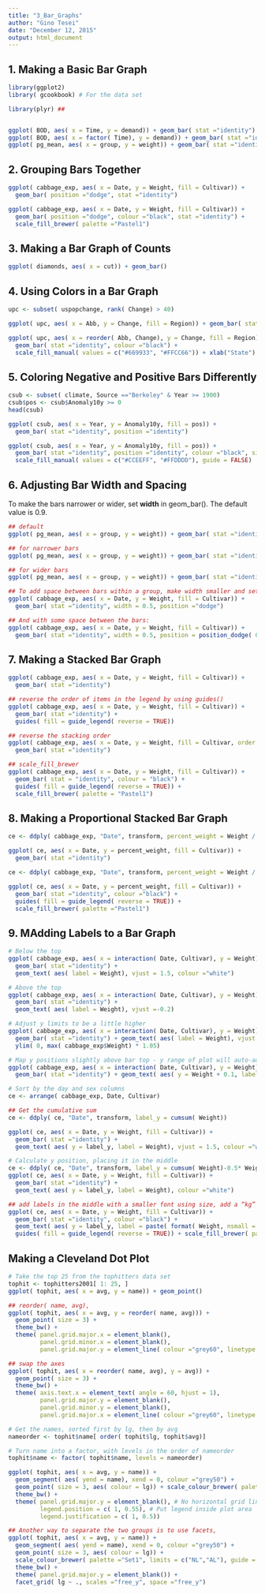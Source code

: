 ```yaml
---
title: "3_Bar_Graphs"
author: "Gino Tesei"
date: "December 12, 2015"
output: html_document
---
```


## 1. Making a Basic Bar Graph
```r
library(ggplot2)
library( gcookbook) # For the data set 

library(plyr) ## 


ggplot( BOD, aes( x = Time, y = demand)) + geom_bar( stat ="identity")
ggplot( BOD, aes( x = factor( Time), y = demand)) + geom_bar( stat ="identity")
ggplot( pg_mean, aes( x = group, y = weight)) + geom_bar( stat ="identity", fill ="lightblue", colour =" black") 
```


## 2. Grouping Bars Together
```r
ggplot( cabbage_exp, aes( x = Date, y = Weight, fill = Cultivar)) + 
  geom_bar( position ="dodge", stat ="identity")

ggplot( cabbage_exp, aes( x = Date, y = Weight, fill = Cultivar)) + 
  geom_bar( position ="dodge", colour ="black", stat ="identity") + 
  scale_fill_brewer( palette ="Pastel1")
```

## 3. Making a Bar Graph of Counts
```r
ggplot( diamonds, aes( x = cut)) + geom_bar()
```

## 4. Using Colors in a Bar Graph
```r
upc <- subset( uspopchange, rank( Change) > 40)

ggplot( upc, aes( x = Abb, y = Change, fill = Region)) + geom_bar( stat ="identity")

ggplot( upc, aes( x = reorder( Abb, Change), y = Change, fill = Region)) + 
  geom_bar( stat ="identity", colour ="black") + 
  scale_fill_manual( values = c("#669933", "#FFCC66")) + xlab("State")

```

## 5. Coloring Negative and Positive Bars Differently
```r
csub <- subset( climate, Source =="Berkeley" & Year >= 1900) 
csub$pos <- csub$Anomaly10y >= 0
head(csub)

ggplot( csub, aes( x = Year, y = Anomaly10y, fill = pos)) + 
  geom_bar( stat ="identity", position ="identity") 

ggplot( csub, aes( x = Year, y = Anomaly10y, fill = pos)) + 
  geom_bar( stat ="identity", position ="identity", colour ="black", size = 0.25) + 
  scale_fill_manual( values = c("#CCEEFF", "#FFDDDD"), guide = FALSE)
```

## 6. Adjusting Bar Width and Spacing
To make the bars narrower or wider, set **width** in geom_bar(). The default value is 0.9. 
```r
## default 
ggplot( pg_mean, aes( x = group, y = weight)) + geom_bar( stat ="identity")

## for narrower bars
ggplot( pg_mean, aes( x = group, y = weight)) + geom_bar( stat ="identity", width = 0.5)

## for wider bars
ggplot( pg_mean, aes( x = group, y = weight)) + geom_bar( stat ="identity", width = 1) 

## To add space between bars within a group, make width smaller and set the value for position_dodge
ggplot( cabbage_exp, aes( x = Date, y = Weight, fill = Cultivar)) + 
  geom_bar( stat ="identity", width = 0.5, position ="dodge")

## And with some space between the bars:
ggplot( cabbage_exp, aes( x = Date, y = Weight, fill = Cultivar)) + 
  geom_bar( stat ="identity", width = 0.5, position = position_dodge( 0.7))
```

## 7. Making a Stacked Bar Graph
```r
ggplot( cabbage_exp, aes( x = Date, y = Weight, fill = Cultivar)) + 
  geom_bar( stat ="identity")

## reverse the order of items in the legend by using guides()
ggplot( cabbage_exp, aes( x = Date, y = Weight, fill = Cultivar)) + 
  geom_bar( stat ="identity") + 
  guides( fill = guide_legend( reverse = TRUE))

## reverse the stacking order
ggplot( cabbage_exp, aes( x = Date, y = Weight, fill = Cultivar, order = desc( Cultivar))) + 
  geom_bar( stat ="identity")

## scale_fill_brewer 
ggplot( cabbage_exp, aes( x = Date, y = Weight, fill = Cultivar)) + 
  geom_bar( stat = "identity", colour = "black") + 
  guides( fill = guide_legend( reverse = TRUE)) + 
  scale_fill_brewer( palette = "Pastel1")
```

## 8. Making a Proportional Stacked Bar Graph
```r
ce <- ddply( cabbage_exp, "Date", transform, percent_weight = Weight / sum( Weight) * 100)

ggplot( ce, aes( x = Date, y = percent_weight, fill = Cultivar)) + 
  geom_bar( stat ="identity")

ce <- ddply( cabbage_exp, "Date", transform, percent_weight = Weight / sum( Weight) * 100)

ggplot( ce, aes( x = Date, y = percent_weight, fill = Cultivar)) + 
  geom_bar( stat ="identity", colour ="black") + 
  guides( fill = guide_legend( reverse = TRUE)) + 
  scale_fill_brewer( palette ="Pastel1")
```

## 9. MAdding Labels to a Bar Graph
```r
# Below the top 
ggplot( cabbage_exp, aes( x = interaction( Date, Cultivar), y = Weight)) + 
  geom_bar( stat ="identity") + 
  geom_text( aes( label = Weight), vjust = 1.5, colour ="white") 

# Above the top 
ggplot( cabbage_exp, aes( x = interaction( Date, Cultivar), y = Weight)) + 
  geom_bar( stat ="identity") + 
  geom_text( aes( label = Weight), vjust =-0.2)

# Adjust y limits to be a little higher 
ggplot( cabbage_exp, aes( x = interaction( Date, Cultivar), y = Weight)) + 
  geom_bar( stat ="identity") + geom_text( aes( label = Weight), vjust =-0.2) + 
  ylim( 0, max( cabbage_exp$Weight) * 1.05) 

# Map y positions slightly above bar top - y range of plot will auto-adjust 
ggplot( cabbage_exp, aes( x = interaction( Date, Cultivar), y = Weight)) + 
  geom_bar( stat ="identity") + geom_text( aes( y = Weight + 0.1, label = Weight))

# Sort by the day and sex columns 
ce <- arrange( cabbage_exp, Date, Cultivar)

## Get the cumulative sum
ce <- ddply( ce, "Date", transform, label_y = cumsum( Weight))

ggplot( ce, aes( x = Date, y = Weight, fill = Cultivar)) + 
  geom_bar( stat ="identity") + 
  geom_text( aes( y = label_y, label = Weight), vjust = 1.5, colour ="white")

# Calculate y position, placing it in the middle 
ce <- ddply( ce, "Date", transform, label_y = cumsum( Weight)-0.5* Weight) 
ggplot( ce, aes( x = Date, y = Weight, fill = Cultivar)) + 
  geom_bar( stat ="identity") + 
  geom_text( aes( y = label_y, label = Weight), colour ="white")

## add labels in the middle with a smaller font using size, add a “kg”
ggplot( ce, aes( x = Date, y = Weight, fill = Cultivar)) + 
  geom_bar( stat ="identity", colour ="black") + 
  geom_text( aes( y = label_y, label = paste( format( Weight, nsmall = 2), "kg")), size = 4) + 
  guides( fill = guide_legend( reverse = TRUE)) + scale_fill_brewer( palette ="Pastel1")
```

## Making a Cleveland Dot Plot
```r
# Take the top 25 from the tophitters data set 
tophit <- tophitters2001[ 1: 25, ] 
ggplot( tophit, aes( x = avg, y = name)) + geom_point()

## reorder( name, avg),
ggplot( tophit, aes( x = avg, y = reorder( name, avg))) + 
  geom_point( size = 3) + 
  theme_bw() + 
  theme( panel.grid.major.x = element_blank(), 
         panel.grid.minor.x = element_blank(), 
         panel.grid.major.y = element_line( colour ="grey60", linetype ="dashed"))

## swap the axes
ggplot( tophit, aes( x = reorder( name, avg), y = avg)) + 
  geom_point( size = 3) + 
  theme_bw() + 
  theme( axis.text.x = element_text( angle = 60, hjust = 1), 
         panel.grid.major.y = element_blank(), 
         panel.grid.minor.y = element_blank(), 
         panel.grid.major.x = element_line( colour ="grey60", linetype ="dashed"))

# Get the names, sorted first by lg, then by avg 
nameorder <- tophit$name[ order( tophit$lg, tophit$avg)] 

# Turn name into a factor, with levels in the order of nameorder 
tophit$name <- factor( tophit$name, levels = nameorder)

ggplot( tophit, aes( x = avg, y = name)) + 
  geom_segment( aes( yend = name), xend = 0, colour ="grey50") + 
  geom_point( size = 3, aes( colour = lg)) + scale_colour_brewer( palette ="Set1", limits = c("NL","AL")) + 
  theme_bw() + 
  theme( panel.grid.major.y = element_blank(), # No horizontal grid lines 
         legend.position = c( 1, 0.55), # Put legend inside plot area 
         legend.justification = c( 1, 0.5))

## Another way to separate the two groups is to use facets,
ggplot( tophit, aes( x = avg, y = name)) + 
  geom_segment( aes( yend = name), xend = 0, colour ="grey50") + 
  geom_point( size = 3, aes( colour = lg)) + 
  scale_colour_brewer( palette ="Set1", limits = c("NL","AL"), guide = FALSE) + 
  theme_bw() + 
  theme( panel.grid.major.y = element_blank()) + 
  facet_grid( lg ~ ., scales ="free_y", space ="free_y")
```



